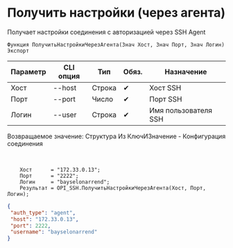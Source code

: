﻿---
sidebar_position: 8
description: Получить настройки (через агента) и другие функции для работы с SSH в Открытом пакете интеграций - бесплатной open-source библиотеке интеграций для 1С:Предприятие 8, OneScript и CLI
keywords: [1C, 1С, 1С:Предприятие, 1С:Предприятие 8.3, API, Интеграция, Сервисы, Обмен, OneScript, CLI, SSH]
---


# Получить настройки (через агента)
 Получает настройки соединения с авторизацией через SSH Agent



`Функция ПолучитьНастройкиЧерезАгента(Знач Хост, Знач Порт, Знач Логин) Экспорт`

  | Параметр | CLI опция | Тип | Обяз. | Назначение |
  |-|-|-|-|-|
  | Хост | --host | Строка | &#x2714; | Хост SSH |
  | Порт | --port | Число | &#x2714; | Порт SSH |
  | Логин | --user | Строка | &#x2714; | Имя пользователя SSH |

  
  Возвращаемое значение:   Структура Из КлючИЗначение -  Конфигурация соединения

<br/>



```bsl title="Пример использования для 1С:Предприятие/OneScript"
    Хост      = "172.33.0.13";
    Порт      = "2222";
    Логин     = "bayselonarrend";
    Результат = OPI_SSH.ПолучитьНастройкиЧерезАгента(Хост, Порт, Логин);
```
    



```json title="Результат"
{
 "auth_type": "agent",
 "host": "172.33.0.13",
 "port": 2222,
 "username": "bayselonarrend"
}
```
